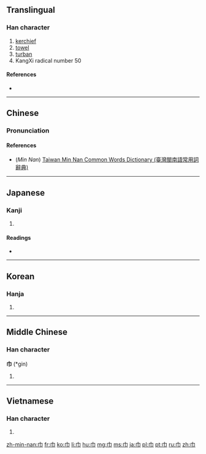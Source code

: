 ==Translingual==
{{stroke order|type=animate}}

===Han character===
{{Han char|rn=50|rad=巾|as=00|sn=3|four=4022<sub>7</sub>|canj=中月 (LB)}}

# [[kerchief]]
# [[towel]]
# [[turban]]
# KangXi radical number 50

====References====
* {{Han ref|kx=0327.200|dkj=08771|dj=0632.090|hdz=10727.170|uh=5DFE|ud=24062|bh=A479|bd=42105}}

----

==Chinese==
{{zh-hanzi-box|[[巾]]}}

===Pronunciation===
{{zh-pron
|m=jīn
|c=gan1
|h=pfs=kin, kiun
|mn=kin/kun
|w=
|mc=y
|oc=y
|ma=|ma2=
|cat=n
}}

====References====
*(''Min Nan'') [http://twblg.dict.edu.tw/holodict_new/result_detail.jsp?n_no=211&curpage=1&sample=%E5%B7%BE&radiobutton=1&querytarget=1&limit=20&pagenum=1&rowcount=10 Taiwan Min Nan Common Words Dictionary (臺灣閩南語常用詞辭典)]

----

==Japanese==

===Kanji===
{{ja-kanji|grade=|rs=巾00}}

# {{defn|lang=ja|sort=巾00}}

====Readings====
* {{ja-readings|on=[[きん]] (kin)|kun=[[ふきん]] (fukin), [[おおい]] (ooi), [[はば]] (haba)}}

----

==Korean==

===Hanja===
{{ko-hanja|hangeul=건|rv=geon|mr=kŏn}}

# {{defn|lang=ko|sort=巾00}}

----

==Middle Chinese==

===Han character===
'''巾''' (*gin)<!--asterisk indicates that this is a reconstructed pronunciation-->

# {{defn|lang=ltc|sort=巾00}}

----

==Vietnamese==

===Han character===
{{vi-hantu|[[cân]], [[khăn]], [[khân]]|rs=巾00}}

# {{defn|lang=vi|sort=巾00}}

[[Category:CJKV radicals| ]]

[[zh-min-nan:巾]]
[[fr:巾]]
[[ko:巾]]
[[li:巾]]
[[hu:巾]]
[[mg:巾]]
[[ms:巾]]
[[ja:巾]]
[[pl:巾]]
[[pt:巾]]
[[ru:巾]]
[[zh:巾]]